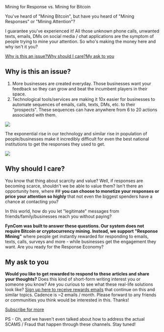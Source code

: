 
<Wrapper>
  Mining for Response vs. Mining for Bitcoin

  You've heard of "Mining Bitcoin", but have you heard of "Mining Responses" or "Mining Attention"?

  I guarantee you've experienced it! All those unknown phone calls, unwanted texts, emails, DMs on social media / chat applications are the symptom of people trying to mine your attention. So who's making the money here and why isn't it you?

  [Why is this an issue?](#viewer-6jkdv)[Why should I care?](#viewer-bq2vm)[My ask to you](#viewer-2bui0)

  ## **Why is this an issue?**

  1. More businesses are created everyday. Those businesses want your feedback so they can grow and beat the incumbent players in their space.
  2. Technological tools/services are making it 10x easier for businesses to automate sequences of emails, calls, texts, DMs, etc. to their "prospects". These sequences can have anywhere from 6 to 20 actions associated with them.

  ![](RackMultipart20231114-1-tnket9_html_7138dea66d1936d6.png)

  The exponential rise in our technology and similar rise in population of people/businesses make it incredibly difficult for even the best national institutions to get the responses they used to get.

  ![](RackMultipart20231114-1-tnket9_html_449f2449a94e0c4.png)

  ## **Why should I care?**

  You know that thing about scarcity and value? Well, if responses are becoming scarce, shouldn't we be able to value them? Isn't there an opportunity here, where ## **you can choose to monetize your responses or price your attention so highly** that not even the biggest spenders have a chance at contacting you?

  In this world, how do you let "legitimate" messages from friends/family/businesses reach you without paying?

  **FynCom was built to answer these questions. Our system does not require Bitcoin or cryptocurrency mining. Instead, we support "Response Mining"** where people get instantly rewarded for responding to emails, texts, calls, surveys and more - while businesses get the engagement they want. Are you ready for the Response Economy?

  ## **My ask to you**

  **Would you like to get rewarded to respond to these articles and share your thoughts?** Does this kind of short-form writing interest you or someone you know? Are you curious to see what these real-life solutions look like? [Sign up here to receive rewards emails](https://www.fyncom.com/subscribe) that continue on this and similar topics. Cadence is ~2 emails / month. Please forward to any friends or communities you think would be interested in this. Thanks!

  [Subscribe for more](https://www.fyncom.com/subscribe)

  PS - Oh, and we haven't even talked about how to address the actual SCAMS / Fraud that happen through these channels. Stay tuned!

</Wrapper>

